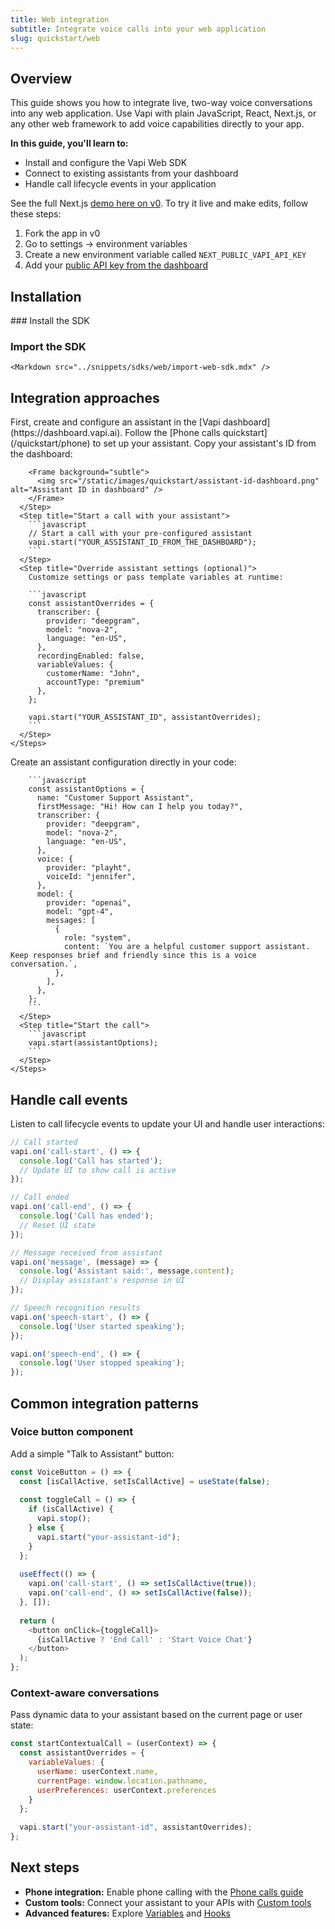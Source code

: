 ```yaml
---
title: Web integration
subtitle: Integrate voice calls into your web application
slug: quickstart/web
---
```


## Overview

This guide shows you how to integrate live, two-way voice conversations into any web application. Use Vapi with plain JavaScript, React, Next.js, or any other web framework to add voice capabilities directly to your app.

**In this guide, you'll learn to:**
- Install and configure the Vapi Web SDK
- Connect to existing assistants from your dashboard
- Handle call lifecycle events in your application

<Note>See the full Next.js [demo here on v0](https://v0.dev/chat/vapi-quickstart-nextjs-z3lv02T7Dd5). To try it live and make edits, follow these steps:</Note>

1. Fork the app in v0
2. Go to settings → environment variables 
3. Create a new environment variable called `NEXT_PUBLIC_VAPI_API_KEY`
4. Add your [public API key from the dashboard](https://dashboard.vapi.ai/org/api-keys)

## Installation

<Steps>
  ### Install the SDK
    <Markdown src="../snippets/sdks/web/install-web-sdk.mdx" />

  ### Import the SDK
    <Markdown src="../snippets/sdks/web/import-web-sdk.mdx" />
</Steps>

## Integration approaches

<Tabs>
  <Tab title="Using dashboard assistants">
    <Steps>
      <Step title="Create an assistant in the dashboard">
        First, create and configure an assistant in the [Vapi dashboard](https://dashboard.vapi.ai). Follow the [Phone calls quickstart](/quickstart/phone) to set up your assistant.
      </Step>
      <Step title="Get your assistant ID">
        Copy your assistant's ID from the dashboard:

        <Frame background="subtle">
          <img src="/static/images/quickstart/assistant-id-dashboard.png" alt="Assistant ID in dashboard" />
        </Frame>
      </Step>
      <Step title="Start a call with your assistant">
        ```javascript
        // Start a call with your pre-configured assistant
        vapi.start("YOUR_ASSISTANT_ID_FROM_THE_DASHBOARD");
        ```
      </Step>
      <Step title="Override assistant settings (optional)">
        Customize settings or pass template variables at runtime:

        ```javascript
        const assistantOverrides = {
          transcriber: {
            provider: "deepgram",
            model: "nova-2",
            language: "en-US",
          },
          recordingEnabled: false,
          variableValues: {
            customerName: "John",
            accountType: "premium"
          },
        };

        vapi.start("YOUR_ASSISTANT_ID", assistantOverrides);
        ```
      </Step>
    </Steps>
  </Tab>
  <Tab title="Inline assistant configuration">
    <Steps>
      <Step title="Define your assistant">
        Create an assistant configuration directly in your code:

        ```javascript
        const assistantOptions = {
          name: "Customer Support Assistant",
          firstMessage: "Hi! How can I help you today?",
          transcriber: {
            provider: "deepgram",
            model: "nova-2",
            language: "en-US",
          },
          voice: {
            provider: "playht",
            voiceId: "jennifer",
          },
          model: {
            provider: "openai",
            model: "gpt-4",
            messages: [
              {
                role: "system",
                content: `You are a helpful customer support assistant. Keep responses brief and friendly since this is a voice conversation.`,
              },
            ],
          },
        };
        ```
      </Step>
      <Step title="Start the call">
        ```javascript
        vapi.start(assistantOptions);
        ```
      </Step>
    </Steps>
  </Tab>
</Tabs>

## Handle call events

Listen to call lifecycle events to update your UI and handle user interactions:

```javascript
// Call started
vapi.on('call-start', () => {
  console.log('Call has started');
  // Update UI to show call is active
});

// Call ended
vapi.on('call-end', () => {
  console.log('Call has ended');
  // Reset UI state
});

// Message received from assistant
vapi.on('message', (message) => {
  console.log('Assistant said:', message.content);
  // Display assistant's response in UI
});

// Speech recognition results
vapi.on('speech-start', () => {
  console.log('User started speaking');
});

vapi.on('speech-end', () => {
  console.log('User stopped speaking');
});
```

## Common integration patterns

### Voice button component
Add a simple "Talk to Assistant" button:

```javascript
const VoiceButton = () => {
  const [isCallActive, setIsCallActive] = useState(false);
  
  const toggleCall = () => {
    if (isCallActive) {
      vapi.stop();
    } else {
      vapi.start("your-assistant-id");
    }
  };
  
  useEffect(() => {
    vapi.on('call-start', () => setIsCallActive(true));
    vapi.on('call-end', () => setIsCallActive(false));
  }, []);
  
  return (
    <button onClick={toggleCall}>
      {isCallActive ? 'End Call' : 'Start Voice Chat'}
    </button>
  );
};
```

### Context-aware conversations
Pass dynamic data to your assistant based on the current page or user state:

```javascript
const startContextualCall = (userContext) => {
  const assistantOverrides = {
    variableValues: {
      userName: userContext.name,
      currentPage: window.location.pathname,
      userPreferences: userContext.preferences
    }
  };
  
  vapi.start("your-assistant-id", assistantOverrides);
};
```

## Next steps

- **Phone integration:** Enable phone calling with the [Phone calls guide](/quickstart/phone)
- **Custom tools:** Connect your assistant to your APIs with [Custom tools](/tools/custom-tools)
- **Advanced features:** Explore [Variables](/assistants/dynamic-variables) and [Hooks](/assistants/assistant-hooks)
